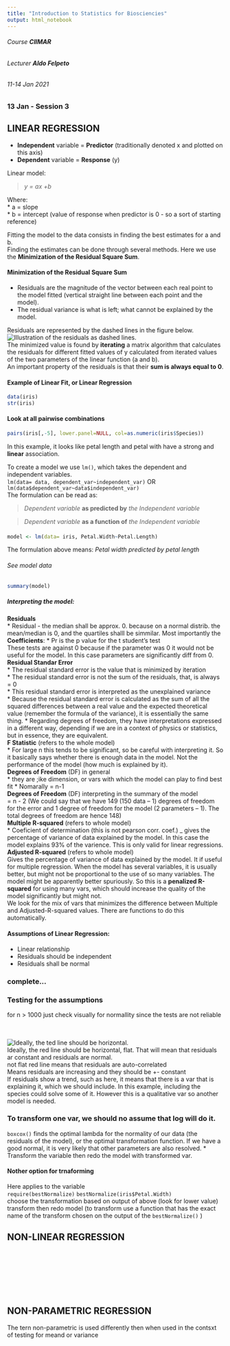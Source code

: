 ```yaml
---
title: "Introduction to Statistics for Biosciencies"
output: html_notebook
---
```



###### Course **CIIMAR**
###### Lecturer **Aldo Felpeto**
###### 11-14 Jan 2021   
### **13 Jan - Session 3**


## LINEAR REGRESSION

* **Independent** variable = **Predictor** (traditionally denoted x and plotted on this axis)   
* **Dependent** variable = **Response** (y)   

Linear model:    

> *y = ax +b*   

Where:   
* a = slope   
* b = intercept   (value of response when predictor is 0 - so a sort of starting reference)

Fitting the model to the data consists in finding the best estimates for a and b.         
Finding the estimates can be done through several methods. Here we use the **Minimization of the Residual Square Sum**.      

#### Minimization of the Residual Square Sum   
* Residuals are the magnitude of the vector between each real point to the model fitted (vertical straight line between each point and the model).
* The residual variance is what is left; what cannot be explained by the model.   

Residuals are represented by the dashed lines in the figure below.   
![Illustration of the residuals as dashed lines.](residuals.png)    
The minimized value is found by **iterating** a matrix algorithm that calculates the residuals for different fitted values of y calculated from iterated values of the two parameters of the linear function (a and b).   
An important property of the residuals is that their **sum is always equal to 0**.   


#### Example of Linear Fit, or Linear Regression        
```r
data(iris)
str(iris)
```


#### Look at all pairwise combinations        
```r
pairs(iris[,-5], lower.panel=NULL, col=as.numeric(iris$Species))
````
In this example, it looks like petal length and petal with have a strong and **linear** association.

To create a model we use `lm()`, which takes the dependent and independent variables.   
`lm(data= data, dependent_var~independent_var)` OR `lm(data$dependent_var~data$independent_var)`   
The formulation can be read as:      

> *Dependent variable* **as predicted by** *the Independent variable*   

> *Dependent variable* **as a function of** *the Independent variable*   

####     
```r
model <- lm(data= iris, Petal.Width~Petal.Length)
````
The formulation above means: *Petal width predicted by petal length*


###### See model data        
```r
summary(model)
````

##### Interpreting the model:   
**Residuals**   
* Residual - the median shall be approx. 0. because on a normal distrib. the mean/median is 0, and the quartiles shalll be simmilar.
Most importantly the **Coefficients**:
* Pr is the p value for the t student's test   
These tests are against 0 because if the parameter was 0 it would not be useful for the model. In this case parameters are significantly diff from 0.   
**Residual Standar Error**   
* The residual standard error is the value that is minimized by iteration   
* The residual standard error is not the sum of the residuals, that, is always = 0   
* This residual standard error is interpreted as the unexplained variance   
* Because the residual standard error is calculated as the sum of all the squared differences between a real value and the expected theoretical value (remember the formula of the variance), it is essentially the same thing.
* Regarding degrees of freedom, they have interpretations expressed in a different way, depending if we are in a context of physics or statistics, but in essence, they are equivalent.   
**F Statistic** (refers to the whole model)     
* For large n this tends to be significant, so be careful with interpreting it. So it basically says whether there is enough data in the model. Not the performance of the model (how much is explained by it).       
**Degrees of Freedom** (DF) in general       
* they are ;ike dimension, or vars with which the model can play to find best fit
* Nomarally = n-1   
**Degrees of Freedom** (DF) interpreting in the summary of the model   
= n - 2   (We could say that we have 149 (150 data – 1) degrees of freedom for the error and 1 degree of freedom for the model (2 parameters – 1). The total degrees of freedom are hence 148)     
**Multiple R-squared** (refers to whole model)   
* Coeficient of determination (this is not pearson corr. coef.) _ gives the percentage of variance of data explained by the model. In this case the model explains 93% of the varience. This is only valid for linear regressions.
**Adjusted R-squared** (refers to whole model)    
Gives the percentage of variance of data explained by the model. It if useful for multiple regression. When the model has several variables, it is usually better, but might not be proportional to the use of so many variables. The model might be apparently better spuriously. So this is a **penalized R-squared** for using many vars, which should increase the quality of the model significantly but might not.   
We look for the mix of vars that minimizes the difference between Multiple and Adjusted-R-squared values. There are functions to do this automatically.    


#### Assumptions of Linear Regression:   
* Linear relationship   
* Residuals should be independent
* Residuals shall be normal   


### complete...






### Testing for the assumptions

for n > 1000 just check visually for normallity since the tests are not reliable   

```r

````

####     
```r

````







![Ideally, the ted line should be horizontal.](spread-level.png)  
Ideally, the red line should be horizontal, flat. That will mean that residuals ar constant and residuals are normal.    
not  flat red line means that residuals are auto-correlated  
Means residuals are increasing and they should be +- constant    
If residuals show a trend, such as here, it means that there is a var that is explaining it, which we should include. In this example, including the species could solve some of it. However this is a qualitative var so another model is needed.    



### To transform one var, we should no assume that log will do it.
`boxcox()` finds the optimal lambda for the normality of our data (the residuals of the model), or the optimal transformation function. If we have a good normal, it is very likely that other parameters are also resolved.
* Transform the variable then redo the model with transformed var.     

#### Nother option for trnaforming   
Here applies to the variable   
`require(bestNormalize)`
`bestNormalize(iris$Petal.Width)`    
choose the transformation based on output of above (look for lower value)
transform then redo model
(to transform use a function that has the exact name of the transform chosen on the output of the `bestNormalize()` )


## NON-LINEAR REGRESSION






















####     
```r

````

####     
```r

````

####     
```r

````

####     
```r

````

####     
```r

````

####     
```r

````




## NON-PARAMETRIC REGRESSION
The tern non-parametric is used differently then when used in the contsxt of testing for meand or variance





####     
```r

````

####     
```r

````

####     
```r

````

####     
```r

````

####     
```r

````

####     
```r

````
